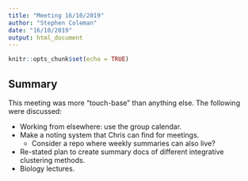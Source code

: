 ```yaml
---
title: "Meeting 16/10/2019"
author: "Stephen Coleman"
date: "16/10/2019"
output: html_document
---
```


```r
knitr::opts_chunk$set(echo = TRUE)
```

## Summary

This meeting was more "touch-base" than anything else. The following were discussed:

* Working from elsewhere: use the group calendar.
* Make a noting system that Chris can find for meetings.
  + Consider a repo where weekly summaries can also live?
* Re-stated plan to create summary docs of different integrative clustering methods.
* Biology lectures.